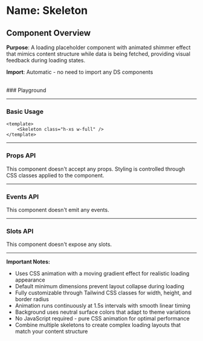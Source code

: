 
<Meta of={Skeleton} />

# Name: Skeleton
## Component Overview

**Purpose**: A loading placeholder component with animated shimmer effect that mimics content structure while data is being fetched, providing visual feedback during loading states.

**Import**: Automatic - no need to import any DS components

<br />
### Playground

<Canvas of={Skeleton.Primary} />
<Controls />

---

### Basic Usage

```vue
<template>
    <Skeleton class="h-xs w-full" />
</template>
```

<Canvas sourceState="none" of={Skeleton.Primary} />

---

### Props API

This component doesn't accept any props. Styling is controlled through CSS classes applied to the component.

---

### Events API

This component doesn't emit any events.

---

### Slots API

This component doesn't expose any slots.

---

**Important Notes:**
- Uses CSS animation with a moving gradient effect for realistic loading appearance
- Default minimum dimensions prevent layout collapse during loading
- Fully customizable through Tailwind CSS classes for width, height, and border radius
- Animation runs continuously at 1.5s intervals with smooth linear timing
- Background uses neutral surface colors that adapt to theme variations
- No JavaScript required - pure CSS animation for optimal performance
- Combine multiple skeletons to create complex loading layouts that match your content structure
